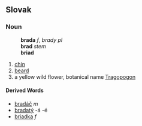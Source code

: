 ==Slovak==
===Noun===
:'''brada''' ''f'', ''brady'' ''pl''
:'''brad''' ''stem''
:'''briad''' ''{{genpl}}''
:{{decpat}} {{zena}}
# [[chin]]
# [[beard]]
# a yellow wild flower, botanical name [[Tragopogon]]
====Derived Words====
* [[bradáč]] ''m''
* [[bradatý]] -á -é
* [[briadka#Slovak|briadka]] ''f''